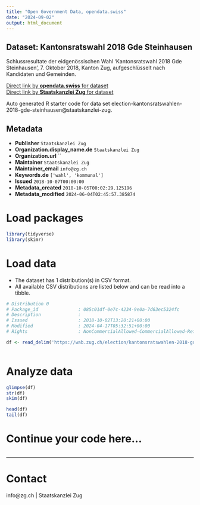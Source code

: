 ```yaml
---
title: "Open Government Data, opendata.swiss"
date: "2024-09-02"
output: html_document
---
```


## Dataset: Kantonsratswahl 2018 Gde Steinhausen

Schlussresultate der eidgenössischen Wahl 'Kantonsratswahl 2018 Gde Steinhausen', 7. Oktober 2018, Kanton Zug, aufgeschlüsselt nach Kandidaten und Gemeinden.

[Direct link by **opendata.swiss** for dataset](https://opendata.swiss/de/dataset/kantonsratswahl-2018-gde-steinhausen)<br>
[Direct link by **Staatskanzlei Zug** for dataset](https://wab.zug.ch/election/kantonsratswahlen-2018-gde-steinhausen/data)

Auto generated R starter code for data set election-kantonsratswahlen-2018-gde-steinhausen@staatskanzlei-zug.

## Metadata

- **Publisher** `Staatskanzlei Zug`
- **Organization.display_name.de** `Staatskanzlei Zug`
- **Organization.url** ``
- **Maintainer** `Staatskanzlei Zug`
- **Maintainer_email** `info@zg.ch`
- **Keywords.de** `['wahl', 'kommunal']`
- **Issued** `2018-10-07T00:00:00`
- **Metadata_created** `2018-10-05T00:02:29.125196`
- **Metadata_modified** `2024-06-04T02:45:57.385874`


# Load packages

```r

library(tidyverse)
library(skimr)

```

# Load data

-   The dataset has 1 distribution(s) in CSV format.
-   All available CSV distributions are listed below and can be read into a tibble.

```r

# Distribution 0
# Package_id               : 085c01df-0e7c-4234-9e0a-7d63ec5324fc
# Description              : 
# Issued                   : 2018-10-02T13:20:21+00:00
# Modified                 : 2024-04-17T05:32:51+00:00
# Rights                   : NonCommercialAllowed-CommercialAllowed-ReferenceRequired

df <- read_delim('https://wab.zug.ch/election/kantonsratswahlen-2018-gde-steinhausen/data-csv')



```

# Analyze data

```r

glimpse(df)
str(df)
skim(df)

head(df)
tail(df)

```

# Continue your code here...

```r

```

------------------------------------------------------------------------

# Contact

info@zg.ch | Staatskanzlei Zug
